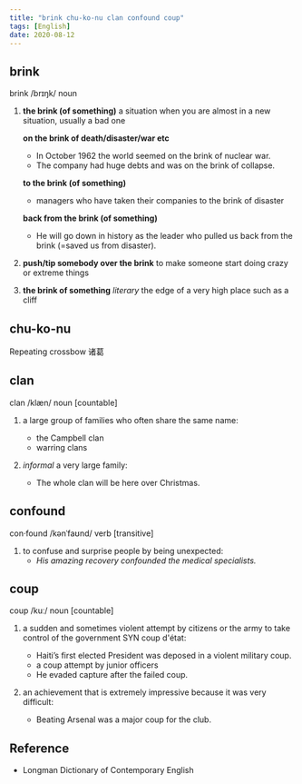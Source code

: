 ```yaml
---
title: "brink chu-ko-nu clan confound coup"
tags: [English]
date: 2020-08-12
---
```


## brink

brink /brɪŋk/ noun

1. **the brink (of something)** a situation when you are almost in a new situation,
   usually a bad one

    **on the brink of death/disaster/war etc**
    - In October 1962 the world seemed on the brink of nuclear war.
    - The company had huge debts and was on the brink of collapse.

    **to the brink (of something)**
    - managers who have taken their companies to the brink of disaster

    **back from the brink (of something)**
    - He will go down in history as the leader who pulled us back from the brink
    (=saved us from disaster).

2. **push/tip somebody over the brink** to make someone start doing crazy or extreme things

3. **the brink of something** *literary* the edge of a very high place such as a cliff

## chu-ko-nu

Repeating crossbow
诸葛

## clan

clan /klæn/ noun [countable]

1. a large group of families who often share the same name:
    - the Campbell clan
    - warring clans

2. *informal* a very large family:
    - The whole clan will be here over Christmas.

## confound

con·found /kənˈfaʊnd/ verb [transitive]

1. to confuse and surprise people by being unexpected:
   - *His amazing recovery confounded the medical specialists.*

## coup

coup /kuː/ noun [countable]

1. a sudden and sometimes violent attempt by citizens or the army to take control of 
   the government SYN coup d'état:
    - Haiti’s first elected President was deposed in a violent military coup.
    - a coup attempt by junior officers
    - He evaded capture after the failed coup.

2. an achievement that is extremely impressive because it was very difficult:
    - Beating Arsenal was a major coup for the club.

## Reference

- Longman Dictionary of Contemporary English